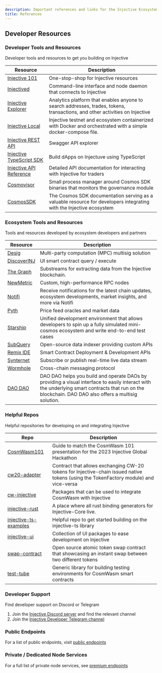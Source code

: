 ```yaml
---
description: Important references and links for the Injective Ecosystem
title: References
---
```


## Developer Resources

### Developer Tools and Resources

Developer tools and resources to get you building on Injective

| **Resource**                                                                                  | **Description**                                                                                                             |
| --------------------------------------------------------------------------------------------- | --------------------------------------------------------------------------------------------------------------------------- |
| [Injective 101](https://injective.notion.site/Injective-101-589dedc4c9c04531aae503dbb235d443) | One-stop-shop for Injective resources                                                                                       |
| [Injectived](./developers/injectived/)                                                            | Command-line interface and node daemon that connects to Injective                                                           |
| [Injective Explorer](https://explorer.injective.network/)                                     | Analytics platform that enables anyone to search addresses, trades, tokens, transactions, and other activities on Injective |
| [Injective Local](https://github.com/InjectiveLabs/injective-local)                           | Injective testnet and ecosystem containerized with Docker and orchestrated with a simple docker-compose file.               |
| [Injective REST API](https://lcd.injective.network/swagger/)                                  | Swagger API explorer                                                                                                        |
| [Injective TypeScript SDK](https://docs.ts.injective.network)                                 | Build dApps on Injectuve using TypeScript                                                                                   |
| [Injective API Reference](https://api.injective.exchange)                                     | Detailed API documentation for interacting with Injective for traders                                                       |
| [Cosmovisor](./infra/cosmovisor/)                                                 | Small process manager around Cosmos SDK binaries that monitors the governance module                                        |
| [CosmosSDK](https://docs.cosmos.network/main/build)                                          | The Cosmos SDK documentation serving as a valuable resource for developers integrating with the Injective ecosystem         |

### Ecosystem Tools and Resources

Tools and resources developed by ecosystem developers and partners

| **Resource**                                                                                       | **Description**                                                                                                                                                                                      |
| -------------------------------------------------------------------------------------------------- | -----------------------------------------------------------------------------------------------------------------------------------------------------------------------------------------------------|
| [Desig](https://desig.io/)                                                                         | Multi-party computation (MPC) multisig solution                                                                                                                                                      |
| [DiscoverINJ](https://alpha.discoverinj.com/)                                               | UI smart contract query / execute                                                                                                                                                                    |
| [The Graph](https://docs.substreams.dev/tutorials/intro-to-tutorials/injective)                                   | Substreams for extracting data from the Injective blockchain.                                                                                                                                        |
| [NewMetric](https://app.newmetric.xyz/)                                                            | Custom, high-performance RPC nodes                                                                                                                                                                   |
| [Notifi](https://injective.com/notifications/)                                                     | Receive notifications for the latest chain updates, ecosystem developments, market insights, and more via Notifi                                                                                     |
| [Pyth](https://docs.pyth.network/home)                                                             | Price feed oracles and market data                                                                                                                                                                   |
| [Starship](https://docs.cosmology.zone/starship)                                                   | Unified development environment that allows developers to spin up a fully simulated mini-cosmos ecosystem and write end-to-end test cases                                                            |
| [SubQuery](https://github.com/subquery/cosmos-subql-starter/tree/main/Injective/injective-starter) | Open-source data indexer providing custom APIs                                                                                                                                                       |
| [Remix IDE](https://docs.welldonestudio.io/code/deploy-and-run/injective) | Smart Contract Deployment & Development APIs                                                                                                                                                                                  |
| [Synternet](https://docs.synternet.com/build/data-layer/developer-portal/subscribe-to-streams)     | Subscribe or publish real-time live data stream                                                                                                                                                      |
| [Wormhole](https://docs.wormhole.com/wormhole)                                                     | Cross-chain messaging protocol                                                                                                                                                                       |
| [DAO DAO](https://daodao.zone/dao/injective)                                                       | DAO DAO helps you build and operate DAOs by providing a visual interface to easily interact with the underlying smart contracts that run on the blockchain. DAO DAO also offers a multisig solution. |

### Helpful Repos

Helpful repositories for developing on and integrating Injective

| **Repo**                                                                                         | **Description**                                                                                                                      |
| ------------------------------------------------------------------------------------------------ | ------------------------------------------------------------------------------------------------------------------------------------ |
| [CosmWasm101](https://github.com/InjectiveLabs/CosmWasm101)                                      | Guide to match the CosmWasm 101 presentation for the 2023 Injective Global Hackathon                                                 |
| [cw20-adapter](https://github.com/InjectiveLabs/cw20-adapter/tree/master/contracts/cw20-adapter) | Contract that allows exchanging CW-20 tokens for Injective-chain issued native tokens (using the TokenFactory module) and vice-versa |
| [cw-injective](https://github.com/InjectiveLabs/cw-injective)                                    | Packages that can be used to integrate CosmWasm with Injective                                                                       |
| [injective-rust](https://github.com/InjectiveLabs/injective-rust)                                | A place where all rust binding generators for Injective-Core live.                                                                   |
| [injective-ts-examples](https://github.com/InjectiveLabs/injective-ts-examples)                  | Helpful repo to get started building on the injective-ts library                                                                     |
| [injective-ui](https://github.com/InjectiveLabs/injective-ui)                                    | Collection of UI packages to ease development on Injective                                                                           |
| [swap-contract](https://github.com/InjectiveLabs/swap-contract)                                  | Open source atomic token swap contract that showcasing an instant swap between two different tokens                                  |
| [test-tube](https://github.com/injectiveLabs/test-tube)                                          | Generic library for building testing environments for CosmWasm smart contracts                                                       |

### Developer Support

Find developer support on Discord or Telegram

1. Join the [Injective Discord server](https://discord.gg/injective) and find the relevant channel
2. Join the [Injective Developer Telegram channel](https://t.me/+qorn-J06fzA0YTZl)

### Public Endpoints

For a list of public endpoints, visit [public endpoints](./infra/public-endpoints/ "mention")

### Private / Dedicated Node Services

For a full list of private node services, see [premium endpoints](./infra/premium-endpoints/ "mention")
